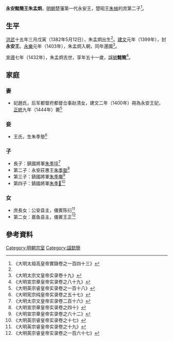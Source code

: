 '''永安懿簡王朱孟炯'''{{BD|1382年|5月12日|1432年||catIdx=Z朱}}，[[明朝|明朝]]楚藩第一代永安王，楚昭王[[朱楨_(明朝)|朱楨]]的庶第二子<ref name=yz>《大明太祖高皇帝實錄卷之一百四十三》</ref>。

==生平==
[[洪武|洪武]]十五年三月戊寅（1382年5月12日），朱孟炯出生<ref name=yz/>。[[建文|建文]]元年（1399年），封'''永安王'''。[[永樂_(明朝)|永樂]]元年（1403年），朱孟炯入朝，同年還國<ref>《大明太宗文皇帝实录卷十九》</ref>。

[[宣德|宣德]]七年（1432年），朱孟炯去世，享年五十一歲，[[諡號|諡號]]'''懿簡'''<ref>《大明宣宗章皇帝实录卷之八十九》</ref>。

==家庭==
===妻===
*妃趙氏，后军都督府都督佥事赵清女，建文二年（1400年）冊為永安王妃，[[正統_(年號)|正統]]九年（1444年）薨<ref>《大明英宗睿皇帝实录卷之一百十八》</ref>

===妾===
*王氏，生朱季塾<ref>《大明宪宗纯皇帝实录卷之五十七》</ref>

===子===
*長子：鎮國將軍[[朱季垺|朱季垺]]<ref>《大明太宗文皇帝实录卷二百十六》</ref>
*第二子：永安莊惠王[[朱季塾|朱季塾]]<ref>《大明宣宗章皇帝实录卷之四十》</ref>
*第三子：鎮國將軍[[朱季壣|朱季壣]]<ref>《大明宣宗章皇帝实录卷之六十二》</ref>
*第四子：鎮國將軍[[朱季𡊸|朱季𡊸]]<ref>《大明英宗睿皇帝实录卷之十七》</ref>

===女===
*庶長女：公安县主，儀賓陈衍<ref>《大明英宗睿皇帝实录卷之十九》</ref>
*第二女：嘉鱼县主，儀賓王正<ref>《大明英宗睿皇帝实录卷之一百六十七》</ref>

==參考資料==
{{reflist|2}}

{{s-start}}
{{s-none|無|[[明朝|明政府]]封之}}
{{s-ttl|title=[[明朝藩王列表_(楚王系)#永安國|明永安國國王]]|years=1399年－1432年}}
{{s-aft|after=子莊惠王[[朱季塾|朱季塾]]}}
{{end}}

[[Category:明朝宗室|Category:明朝宗室]]
[[Category:諡懿簡|Category:諡懿簡]]